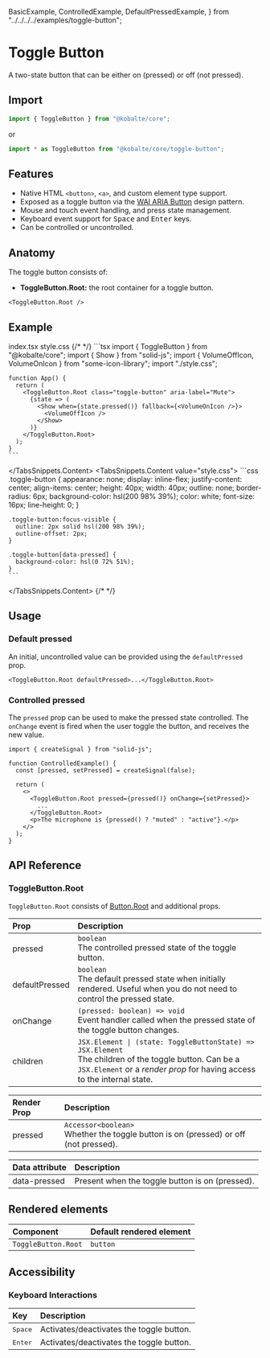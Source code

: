 
  BasicExample,
  ControlledExample,
  DefaultPressedExample,
} from "../../../../examples/toggle-button";

# Toggle Button

A two-state button that can be either on (pressed) or off (not pressed).

## Import

```ts
import { ToggleButton } from "@kobalte/core";
```
or

```ts
import * as ToggleButton from "@kobalte/core/toggle-button";
```

## Features

- Native HTML `<button>`, `<a>`, and custom element type support.
- Exposed as a toggle button via the [WAI ARIA Button](https://www.w3.org/WAI/ARIA/apg/patterns/button/) design pattern.
- Mouse and touch event handling, and press state management.
- Keyboard event support for <Kbd>Space</Kbd> and <Kbd>Enter</Kbd> keys.
- Can be controlled or uncontrolled.

## Anatomy

The toggle button consists of:

- **ToggleButton.Root:** the root container for a toggle button.

```tsx
<ToggleButton.Root />
```

## Example

<Preview>
  <BasicExample />
</Preview>

<TabsSnippets>
  <TabsSnippets.List>
    <TabsSnippets.Trigger value="index.tsx">index.tsx</TabsSnippets.Trigger>
    <TabsSnippets.Trigger value="style.css">style.css</TabsSnippets.Trigger>
  </TabsSnippets.List>
  {/* <!-- prettier-ignore-start -->*/}
  <TabsSnippets.Content value="index.tsx">
    ```tsx
    import { ToggleButton } from "@kobalte/core";
    import { Show } from "solid-js";
    import { VolumeOffIcon, VolumeOnIcon } from "some-icon-library";
    import "./style.css";

    function App() {
      return (
        <ToggleButton.Root class="toggle-button" aria-label="Mute">
          {state => (
            <Show when={state.pressed()} fallback={<VolumeOnIcon />}>
              <VolumeOffIcon />
            </Show>
          )}
        </ToggleButton.Root>
      );
    }
    ```

  </TabsSnippets.Content>
  <TabsSnippets.Content value="style.css">
    ```css
    .toggle-button {
      appearance: none;
      display: inline-flex;
      justify-content: center;
      align-items: center;
      height: 40px;
      width: 40px;
      outline: none;
      border-radius: 6px;
      background-color: hsl(200 98% 39%);
      color: white;
      font-size: 16px;
      line-height: 0;
    }

    .toggle-button:focus-visible {
      outline: 2px solid hsl(200 98% 39%);
      outline-offset: 2px;
    }

    .toggle-button[data-pressed] {
      background-color: hsl(0 72% 51%);
    }
    ```

  </TabsSnippets.Content>
  {/* <!-- prettier-ignore-end -->*/}
</TabsSnippets>

## Usage

### Default pressed

An initial, uncontrolled value can be provided using the `defaultPressed` prop.

<Preview>
  <DefaultPressedExample />
</Preview>

```tsx
<ToggleButton.Root defaultPressed>...</ToggleButton.Root>
```

### Controlled pressed

The `pressed` prop can be used to make the pressed state controlled. The `onChange` event is fired when the user toggle the button, and receives the new value.

<Preview>
  <ControlledExample />
</Preview>

```tsx {3,7}
import { createSignal } from "solid-js";

function ControlledExample() {
  const [pressed, setPressed] = createSignal(false);

  return (
    <>
      <ToggleButton.Root pressed={pressed()} onChange={setPressed}>
        ...
      </ToggleButton.Root>
      <p>The microphone is {pressed() ? "muted" : "active"}.</p>
    </>
  );
}
```

## API Reference

### ToggleButton.Root

`ToggleButton.Root` consists of [Button.Root](/docs/core/components/button) and additional props.

| Prop           | Description                                                                                                                                                                            |
| :------------- | :------------------------------------------------------------------------------------------------------------------------------------------------------------------------------------- |
| pressed        | `boolean` <br/> The controlled pressed state of the toggle button.                                                                                                                     |
| defaultPressed | `boolean` <br/> The default pressed state when initially rendered. Useful when you do not need to control the pressed state.                                                           |
| onChange       | `(pressed: boolean) => void` <br/> Event handler called when the pressed state of the toggle button changes.                                                                           |
| children       | `JSX.Element \| (state: ToggleButtonState) => JSX.Element` <br/> The children of the toggle button. Can be a `JSX.Element` or a _render prop_ for having access to the internal state. |

| Render Prop | Description                                                                               |
| :---------- | :---------------------------------------------------------------------------------------- |
| pressed     | `Accessor<boolean>` <br/> Whether the toggle button is on (pressed) or off (not pressed). |

| Data attribute | Description                                     |
| :------------- | :---------------------------------------------- |
| data-pressed   | Present when the toggle button is on (pressed). |

## Rendered elements

| Component           | Default rendered element |
| :------------------ | :----------------------- |
| `ToggleButton.Root` | `button`                 |

## Accessibility

### Keyboard Interactions

| Key              | Description                              |
| :--------------- | :--------------------------------------- |
| <Kbd>Space</Kbd> | Activates/deactivates the toggle button. |
| <Kbd>Enter</Kbd> | Activates/deactivates the toggle button. |
